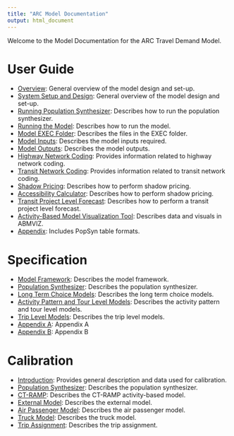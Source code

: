 ```yaml
---
title: "ARC Model Documentation"
output: html_document
---
```


Welcome to the Model Documentation for the ARC Travel Demand Model.   


# User Guide

  - [Overview](Overview.html): General overview of the model design and set-up.
  - [System Setup and Design](Setup.html): General overview of the model design and set-up.
  - [Running Population Synthesizer](RunPopSyn.html): Describes how to run the population synthesizer.
  - [Running the Model](RunModel.html): Describes how to run the model.
  - [Model EXEC Folder](ModelEXEC.html): Describes the files in the EXEC folder.
  - [Model Inputs](ModelInputs.html): Describes the model inputs required.  
  - [Model Outputs](ModelOutputs.html): Describes the model outputs.  
  - [Highway Network Coding](HighwayNetworkCoding.html): Provides information related to highway network coding.  
  - [Transit Network Coding](TransitNetworkCoding.html): Provides information related to transit network coding.  
  - [Shadow Pricing](ShadowPricing.html): Describes how to perform shadow pricing.  
  - [Accessibility Calculator](AccessibilityCalculator.html): Describes how to perform shadow pricing.  
  - [Transit Project Level Forecast](TransitForecast.html): Describes how to perform a transit project level forecast.  
  - [Activity-Based Model Visualization Tool](ABMVIZ.html): Describes data and visuals in ABMVIZ.  
  - [Appendix](UserGuideAppendix.html): Includes PopSyn table formats.  
  

# Specification

  - [Model Framework](ModelFramework.html): Describes the model framework.
  - [Population Synthesizer](PopulationSynthesizer.html): Describes the population synthesizer.
  - [Long Term Choice Models](LongTermChoiceModels.html): Describes the long term choice models.
  - [Activity Pattern and Tour Level Models](ActivityPatternandTourLevelModels.html): Describes the activity pattern and tour level models.
  - [Trip Level Models](TripLevelModels.html): Describes the trip level models.
  - [Appendix A](SpecReportAppendixA.html): Appendix A
  - [Appendix B](SpecReportAppendixB.html): Appendix B


# Calibration

  - [Introduction](Introduction.html): Provides general description and data used for calibration.
  - [Population Synthesizer](PopSyn.html): Describes the population synthesizer.
  - [CT-RAMP](Ctramp.html): Describes the CT-RAMP activity-based model.
  - [External Model](ExternalModel.html): Describes the external model.
  - [Air Passenger Model](AirPassengerModel.html): Describes the air passenger model.
  - [Truck Model](TruckModel.html): Describes the truck model.
  - [Trip Assignment](TripAssignment.html): Describes the trip assignment.